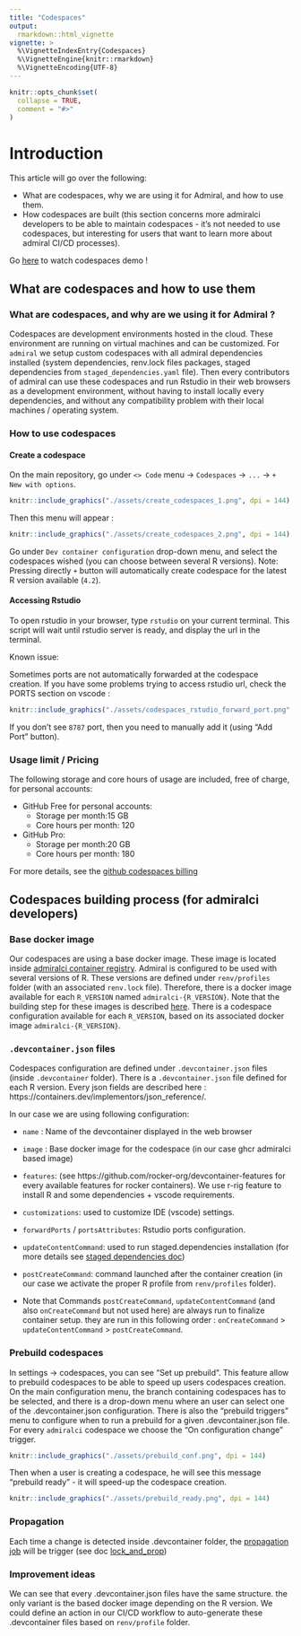 ```yaml
---
title: "Codespaces"
output: 
  rmarkdown::html_vignette
vignette: >
  %\VignetteIndexEntry{Codespaces}
  %\VignetteEngine{knitr::rmarkdown}
  %\VignetteEncoding{UTF-8}
---
```


<!-- TODO: some screenshots are still under dgrassellyb forked repo - change it once everything merged on admiralci/main -->

```r
knitr::opts_chunk$set(
  collapse = TRUE,
  comment = "#>"
)
```

# Introduction

This article will go over the following:

* What are codespaces, why we are using it for Admiral, and how to use them.
* How codespaces are built (this section concerns more admiralci developers to be able to maintain codespaces - it's not needed to use codespaces, but interesting for users that want to learn more about admiral CI/CD processes).

Go [here](https://www.youtube.com/watch?v=VUGeXqz_TXo&list=PLn-mqs_tEh86kA-UzWHeVZWIQNm6qvr_z&index=14) to watch codespaces demo !

## What are codespaces and how to use them

### What are codespaces, and why are we using it for Admiral ?

Codespaces are development environments hosted in the cloud. These environment are running on virtual machines and can be customized.
For `admiral` we setup custom codespaces with all admiral dependencies installed (system dependencies, renv.lock files packages, staged dependencies from `staged_dependencies.yaml` file).
Then every contributors of admiral can use these codespaces and run Rstudio in their web browsers as a development environment, without having to install locally every dependencies,
and without any compatibility problem with their local machines / operating system.

### How to use codespaces

#### Create a codespace

On the main repository, go under `<> Code` menu -> `Codespaces` -> `...` -> `+ New with options`.

```r
knitr::include_graphics("./assets/create_codespaces_1.png", dpi = 144)
```

Then this menu will appear :

```r
knitr::include_graphics("./assets/create_codespaces_2.png", dpi = 144)
```

Go under `Dev container configuration` drop-down menu, and select the codespaces wished (you can choose between several R versions).
Note: Pressing directly `+` button will automatically create codespace for the latest R version available (`4.2`).

#### Accessing Rstudio

To open rstudio in your browser, type `rstudio` on your current terminal. This script will wait until rstudio server is ready, and display the url in the terminal.

Known issue:

Sometimes ports are not automatically forwarded at the codespace creation. If you have some problems trying to access rstudio url, check the PORTS section on vscode :

```r
knitr::include_graphics("./assets/codespaces_rstudio_forward_port.png", dpi = 144)
```

If you don't see `8787` port, then you need to manually add it (using "Add Port" button).

### Usage limit / Pricing

The following storage and core hours of usage are included, free of charge, for personal accounts:

- GitHub Free for personal accounts:
  - Storage per month:15 GB
  - Core hours per month: 120

- GitHub Pro:
  - Storage per month:20 GB
  - Core hours per month: 180

For more details, see the [github codespaces billing](https://docs.github.com/en/billing/managing-billing-for-github-codespaces/about-billing-for-github-codespaces)

## Codespaces building process (for admiralci developers)

### Base docker image

Our codespaces are using a base docker image. These image is located inside [admiralci container registry](https://github.com/orgs/pharmaverse/packages?repo_name=admiralci).
Admiral is configured to be used with several versions of R. These versions are defined under `renv/profiles` folder (with an associated `renv.lock` file).
Therefore, there is a docker image available for each `R_VERSION` named `admiralci-{R_VERSION}`. Note that the building step for these images is described [here](../README.md/#docker-image-build).
There is a codespace configuration available for each `R_VERSION`, based on its associated docker image `admiralci-{R_VERSION}`.

### `.devcontainer.json` files

Codespaces configuration are defined under `.devcontainer.json` files (inside `.devcontainer` folder). There is a `.devcontainer.json` file defined for each R version.
Every json fields are described here : https://containers.dev/implementors/json_reference/.

In our case we are using following configuration:

- `name` : Name of the devcontainer displayed in the web browser
- `image` : Base docker image for the codespace (in our case ghcr admiralci based image)
- `features`: (see https://github.com/rocker-org/devcontainer-features for every available features for rocker containers). We use r-rig feature to install R and some dependencies + vscode requirements.
- `customizations`: used to customize IDE (vscode) settings.
- `forwardPorts` / `portsAttributes`: Rstudio ports configuration.
- `updateContentCommand`: used to run staged.dependencies installation (for more details see [staged dependencies doc](https://github.com/openpharma/staged.dependencies))
- `postCreateCommand`: command launched after the container creation (in our case we activate the proper R profile from `renv/profiles` folder).

* Note that Commands `postCreateCommand`, `updateContentCommand` (and also `onCreateCommand` but not used here) are always run to finalize container setup. they are run in this following order :
`onCreateCommand` > `updateContentCommand` > `postCreateCommand`.


### Prebuild codespaces

In settings -> codespaces, you can see "Set up prebuild". This feature allow to prebuild codespaces to be able to speed up users codespaces creation.
On the main configuration menu, the branch containing codespaces has to be selected, and there is a drop-down menu where an user can select one of the .devcontainer.json configuration.
There is also the "prebuild triggers" menu to configure when to run a prebuild for a given .devcontainer.json file.
For every `admiralci` codespace we choose the "On configuration change" trigger.

```r
knitr::include_graphics("./assets/prebuild_conf.png", dpi = 144)
```

Then when a user is creating a codespace, he will see this message "prebuild ready" - it will speed-up the codespace creation.

```r
knitr::include_graphics("./assets/prebuild_ready.png", dpi = 144)
```

### Propagation

Each time a change is detected inside .devcontainer folder, the [propagation job](./.github/workflows/propagate.yml) will be trigger (see doc [lock_and_prop](lock_and_prop.html))

### Improvement ideas

We can see that every .devcontainer.json files have the same structure. the only variant is the based docker image depending on the R version.
We could define an action in our CI/CD workflow to auto-generate these .devcontainer files based on `renv/profile` folder.
